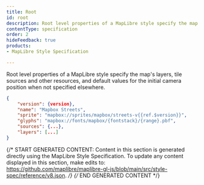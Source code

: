 ```yaml
---
title: Root
id: root
description: Root level properties of a MapLibre style specify the map's layers, tile sources and other resources, and default values for the initial camera position when not specified elsewhere.
contentType: specification
order: 2
hideFeedback: true
products:
- MapLibre Style Specification

---
```



Root level properties of a MapLibre style specify the map's layers, tile sources and other resources, and default values for the initial camera position when not specified elsewhere.



```json
{
    "version": {version},
    "name": "Mapbox Streets",
    "sprite": "mapbox://sprites/mapbox/streets-v{{ref.$version}}",
    "glyphs": "mapbox://fonts/mapbox/{fontstack}/{range}.pbf",
    "sources": {...},
    "layers": [...]
}
```


{/* START GENERATED CONTENT:
Content in this section is generated directly using the MapLibre Style
Specification. To update any content displayed in this section, make edits to:
https://github.com/maplibre/maplibre-gl-js/blob/main/src/style-spec/reference/v8.json. */}
<Items headingLevel='2' entry={ref.$root} />
{/* END GENERATED CONTENT */}
